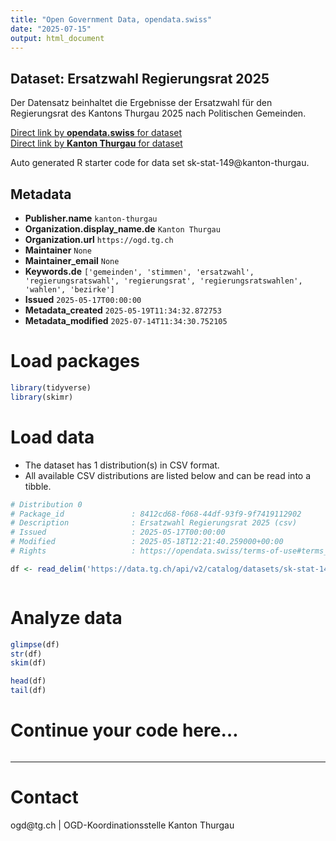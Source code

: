 ```yaml
---
title: "Open Government Data, opendata.swiss"
date: "2025-07-15"
output: html_document
---
```


## Dataset: Ersatzwahl Regierungsrat 2025

Der Datensatz beinhaltet die Ergebnisse der Ersatzwahl für den Regierungsrat des Kantons Thurgau 2025 nach Politischen Gemeinden.

[Direct link by **opendata.swiss** for dataset](https://opendata.swiss/de/dataset/ersatzwahl-regierungsrat-2025)<br>
[Direct link by **Kanton Thurgau** for dataset](https://data.tg.ch/explore/dataset/sk-stat-149/)

Auto generated R starter code for data set sk-stat-149@kanton-thurgau.

## Metadata

- **Publisher.name** `kanton-thurgau`
- **Organization.display_name.de** `Kanton Thurgau`
- **Organization.url** `https://ogd.tg.ch`
- **Maintainer** `None`
- **Maintainer_email** `None`
- **Keywords.de** `['gemeinden', 'stimmen', 'ersatzwahl', 'regierungsratswahl', 'regierungsrat', 'regierungsratswahlen', 'wahlen', 'bezirke']`
- **Issued** `2025-05-17T00:00:00`
- **Metadata_created** `2025-05-19T11:34:32.872753`
- **Metadata_modified** `2025-07-14T11:34:30.752105`


# Load packages

```r

library(tidyverse)
library(skimr)

```

# Load data

-   The dataset has 1 distribution(s) in CSV format.
-   All available CSV distributions are listed below and can be read into a tibble.

```r

# Distribution 0
# Package_id               : 8412cd68-f068-44df-93f9-9f7419112902
# Description              : Ersatzwahl Regierungsrat 2025 (csv)
# Issued                   : 2025-05-17T00:00:00
# Modified                 : 2025-05-18T12:21:40.259000+00:00
# Rights                   : https://opendata.swiss/terms-of-use#terms_by

df <- read_delim('https://data.tg.ch/api/v2/catalog/datasets/sk-stat-149/exports/csv?use_labels=true')



```

# Analyze data

```r

glimpse(df)
str(df)
skim(df)

head(df)
tail(df)

```

# Continue your code here...

```r

```

------------------------------------------------------------------------

# Contact

ogd@tg.ch | OGD-Koordinationsstelle Kanton Thurgau
